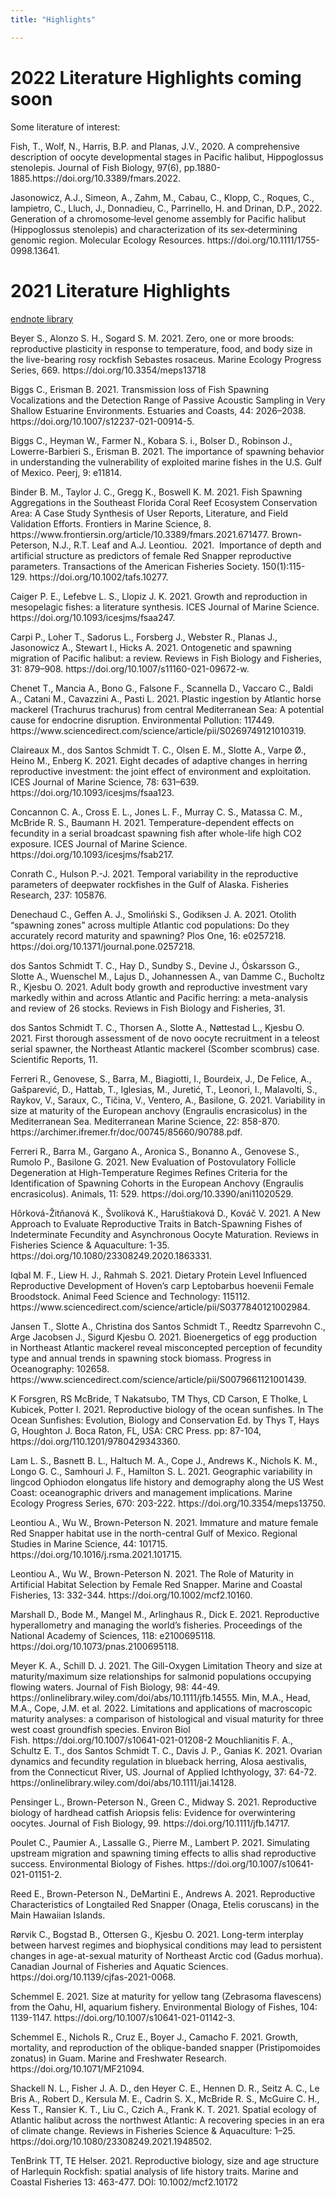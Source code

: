 ```yaml
---
title: "Highlights"

---
```

# 2022 Literature Highlights coming soon
Some literature of interest:

Fish, T., Wolf, N., Harris, B.P. and Planas, J.V., 2020. A comprehensive description of oocyte developmental stages in Pacific halibut, Hippoglossus stenolepis. Journal of Fish Biology, 97(6), pp.1880-1885.https://doi.org/10.3389/fmars.2022.

Jasonowicz, A.J., Simeon, A., Zahm, M., Cabau, C., Klopp, C., Roques, C., Iampietro, C., Lluch, J., Donnadieu, C., Parrinello, H. and Drinan, D.P., 2022. Generation of a chromosome‐level genome assembly for Pacific halibut (Hippoglossus stenolepis) and characterization of its sex‐determining genomic region. Molecular Ecology Resources. https://doi.org/10.1111/1755-0998.13641.

# 2021 Literature Highlights
[endnote library](https://drive.google.com/drive/folders/12jP4FuEKeZcY1bcH6h7AC8mbl9HezUnO?usp=sharing)

Beyer S., Alonzo S. H., Sogard S. M. 2021. Zero, one or more broods: reproductive plasticity in response to temperature, food, and body size in the live-bearing rosy rockfish Sebastes rosaceus. Marine Ecology Progress Series, 669. https://doi.org/10.3354/meps13718

Biggs C., Erisman B. 2021. Transmission loss of Fish Spawning Vocalizations and the Detection Range of Passive Acoustic Sampling in Very Shallow Estuarine Environments. Estuaries and Coasts, 44: 2026–2038. https://doi.org/10.1007/s12237-021-00914-5.

Biggs C., Heyman W., Farmer N., Kobara S. i., Bolser D., Robinson J., Lowerre-Barbieri S., Erisman B. 2021. The importance of spawning behavior in understanding the vulnerability of exploited marine fishes in the U.S. Gulf of Mexico. Peerj, 9: e11814.

Binder B. M., Taylor J. C., Gregg K., Boswell K. M. 2021. Fish Spawning Aggregations in the Southeast Florida Coral Reef Ecosystem Conservation Area: A Case Study Synthesis of User Reports, Literature, and Field Validation Efforts. Frontiers in Marine Science, 8. https://www.frontiersin.org/article/10.3389/fmars.2021.671477.
Brown-Peterson, N.J., R.T. Leaf and A.J. Leontiou.  2021.  Importance of depth and artificial structure as predictors of female Red Snapper reproductive parameters. Transactions of the American Fisheries Society. 150(1):115-129. https://doi.org/10.1002/tafs.10277.

Caiger P. E., Lefebve L. S., Llopiz J. K. 2021. Growth and reproduction in mesopelagic fishes: a literature synthesis. ICES Journal of Marine Science. https://doi.org/10.1093/icesjms/fsaa247.

Carpi P., Loher T., Sadorus L., Forsberg J., Webster R., Planas J., Jasonowicz A., Stewart I., Hicks A. 2021. Ontogenetic and spawning migration of Pacific halibut: a review. Reviews in Fish Biology and Fisheries, 31: 879–908. https://doi.org/10.1007/s11160-021-09672-w.

Chenet T., Mancia A., Bono G., Falsone F., Scannella D., Vaccaro C., Baldi A., Catani M., Cavazzini A., Pasti L. 2021. Plastic ingestion by Atlantic horse mackerel (Trachurus trachurus) from central Mediterranean Sea: A potential cause for endocrine disruption. Environmental Pollution: 117449. https://www.sciencedirect.com/science/article/pii/S0269749121010319.

Claireaux M., dos Santos Schmidt T. C., Olsen E. M., Slotte A., Varpe Ø., Heino M., Enberg K. 2021. Eight decades of adaptive changes in herring reproductive investment: the joint effect of environment and exploitation. ICES Journal of Marine Science, 78: 631–639. https://doi.org/10.1093/icesjms/fsaa123.

Concannon C. A., Cross E. L., Jones L. F., Murray C. S., Matassa C. M., McBride R. S., Baumann H. 2021. Temperature-dependent effects on fecundity in a serial broadcast spawning fish after whole-life high CO2 exposure. ICES Journal of Marine Science. https://doi.org/10.1093/icesjms/fsab217.

Conrath C., Hulson P.-J. 2021. Temporal variability in the reproductive parameters of deepwater rockfishes in the Gulf of Alaska. Fisheries Research, 237: 105876.

Denechaud C., Geffen A. J., Smoliński S., Godiksen J. A. 2021. Otolith “spawning zones” across multiple Atlantic cod populations: Do they accurately record maturity and spawning? Plos One, 16: e0257218. https://doi.org/10.1371/journal.pone.0257218.

dos Santos Schmidt T. C., Hay D., Sundby S., Devine J., Óskarsson G., Slotte A., Wuenschel M., Lajus D., Johannessen A., van Damme C., Bucholtz R., Kjesbu O. 2021. Adult body growth and reproductive investment vary markedly within and across Atlantic and Pacific herring: a meta-analysis and review of 26 stocks. Reviews in Fish Biology and Fisheries, 31.

dos Santos Schmidt T. C., Thorsen A., Slotte A., Nøttestad L., Kjesbu O. 2021. First thorough assessment of de novo oocyte recruitment in a teleost serial spawner, the Northeast Atlantic mackerel (Scomber scombrus) case. Scientific Reports, 11.

Ferreri R., Genovese, S., Barra, M., Biagiotti, I., Bourdeix, J., De Felice, A., Gašparević, D., Hattab, T., Iglesias, M., Juretić, T., Leonori, I., Malavolti, S., Raykov, V., Saraux, C., Tičina, V., Ventero, A., Basilone, G. 2021. Variability in size at maturity of the European anchovy (Engraulis encrasicolus) in the Mediterranean Sea. Mediterranean Marine Science, 22: 858-870. https://archimer.ifremer.fr/doc/00745/85660/90788.pdf.

Ferreri R., Barra M., Gargano A., Aronica S., Bonanno A., Genovese S., Rumolo P., Basilone G. 2021. New Evaluation of Postovulatory Follicle Degeneration at High-Temperature Regimes Refines Criteria for the Identification of Spawning Cohorts in the European Anchovy (Engraulis encrasicolus). Animals, 11: 529. https://doi.org/10.3390/ani11020529.

Hôrková-Žitňanová K., Švolíková K., Haruštiaková D., Kováč V. 2021. A New Approach to Evaluate Reproductive Traits in Batch-Spawning Fishes of Indeterminate Fecundity and Asynchronous Oocyte Maturation. Reviews in Fisheries Science & Aquaculture: 1-35. https://doi.org/10.1080/23308249.2020.1863331.

Iqbal M. F., Liew H. J., Rahmah S. 2021. Dietary Protein Level Influenced Reproductive Development of Hoven’s carp Leptobarbus hoevenii Female Broodstock. Animal Feed Science and Technology: 115112. https://www.sciencedirect.com/science/article/pii/S0377840121002984.

Jansen T., Slotte A., Christina dos Santos Schmidt T., Reedtz Sparrevohn C., Arge Jacobsen J., Sigurd Kjesbu O. 2021. Bioenergetics of egg production in Northeast Atlantic mackerel reveal misconcepted perception of fecundity type and annual trends in spawning stock biomass. Progress in Oceanography: 102658. https://www.sciencedirect.com/science/article/pii/S0079661121001439.

K Forsgren, RS McBride, T Nakatsubo, TM Thys, CD Carson, E Tholke, L Kubicek, Potter I. 2021. Reproductive biology of the ocean sunfishes. In  The Ocean Sunfishes: Evolution, Biology and Conservation Ed. by  Thys T, Hays G, Houghton J. Boca Raton, FL, USA: CRC Press. pp:  87-104, https://doi.org/110.1201/9780429343360.

Lam L. S., Basnett B. L., Haltuch M. A., Cope J., Andrews K., Nichols K. M., Longo G. C., Samhouri J. F., Hamilton S. L. 2021. Geographic variability in lingcod Ophiodon elongatus life history and demography along the US West Coast: oceanographic drivers and management implications. Marine Ecology Progress Series, 670: 203-222. https://doi.org/10.3354/meps13750.

Leontiou A., Wu W., Brown-Peterson N. 2021. Immature and mature female Red Snapper habitat use in the north-central Gulf of Mexico. Regional Studies in Marine Science, 44: 101715. https://doi.org/10.1016/j.rsma.2021.101715.

Leontiou A., Wu W., Brown-Peterson N. 2021. The Role of Maturity in Artificial Habitat Selection by Female Red Snapper. Marine and Coastal Fisheries, 13: 332-344. https://doi.org/10.1002/mcf2.10160.

Marshall D., Bode M., Mangel M., Arlinghaus R., Dick E. 2021. Reproductive hyperallometry and managing the world’s fisheries. Proceedings of the National Academy of Sciences, 118: e2100695118. https://doi.org/10.1073/pnas.2100695118.

Meyer K. A., Schill D. J. 2021. The Gill-Oxygen Limitation Theory and size at maturity/maximum size relationships for salmonid populations occupying flowing waters. Journal of Fish Biology, 98: 44-49. https://onlinelibrary.wiley.com/doi/abs/10.1111/jfb.14555.
Min, M.A., Head, M.A., Cope, J.M. et al. 2022. Limitations and applications of macroscopic maturity analyses: a comparison of histological and visual maturity for three west coast groundfish species. Environ Biol Fish. https://doi.org/10.1007/s10641-021-01208-2
Mouchlianitis F. A., Schultz E. T., dos Santos Schmidt T. C., Davis J. P., Ganias K. 2021. Ovarian dynamics and fecundity regulation in blueback herring, Alosa aestivalis, from the Connecticut River, US. Journal of Applied Ichthyology, 37: 64-72. https://onlinelibrary.wiley.com/doi/abs/10.1111/jai.14128.

Pensinger L., Brown-Peterson N., Green C., Midway S. 2021. Reproductive biology of hardhead catfish Ariopsis felis: Evidence for overwintering oocytes. Journal of Fish Biology, 99. https://doi.org/10.1111/jfb.14717.

Poulet C., Paumier A., Lassalle G., Pierre M., Lambert P. 2021. Simulating upstream migration and spawning timing effects to allis shad reproductive success. Environmental Biology of Fishes. https://doi.org/10.1007/s10641-021-01151-2.

Reed E., Brown-Peterson N., DeMartini E., Andrews A. 2021. Reproductive Characteristics of Longtailed Red Snapper (Onaga, Etelis coruscans) in the Main Hawaiian Islands.

Rørvik C., Bogstad B., Ottersen G., Kjesbu O. 2021. Long-term interplay between harvest regimes and biophysical conditions may lead to persistent changes in age-at-sexual maturity of Northeast Arctic cod (Gadus morhua). Canadian Journal of Fisheries and Aquatic Sciences. https://doi.org/10.1139/cjfas-2021-0068.

Schemmel E. 2021. Size at maturity for yellow tang (Zebrasoma flavescens) from the Oahu, HI, aquarium fishery. Environmental Biology of Fishes, 104: 1139-1147. https://doi.org/10.1007/s10641-021-01142-3.

Schemmel E., Nichols R., Cruz E., Boyer J., Camacho F. 2021. Growth, mortality, and reproduction of the oblique-banded snapper (Pristipomoides zonatus) in Guam. Marine and Freshwater Research. https://doi.org/10.1071/MF21094.

Shackell N. L., Fisher J. A. D., den Heyer C. E., Hennen D. R., Seitz A. C., Le Bris A., Robert D., Kersula M. E., Cadrin S. X., McBride R. S., McGuire C. H., Kess T., Ransier K. T., Liu C., Czich A., Frank K. T. 2021. Spatial ecology of Atlantic halibut across the northwest Atlantic: A recovering species in an era of climate change. Reviews in Fisheries Science & Aquaculture: 1–25. https://doi.org/10.1080/23308249.2021.1948502.

TenBrink TT, TE Helser. 2021. Reproductive biology, size and age structure of Harlequin Rockfish: spatial analysis of life history traits. Marine and Coastal Fisheries 13: 463-477. DOI: 10.1002/mcf2.10172
